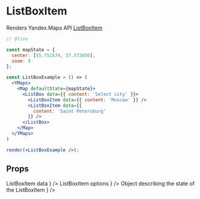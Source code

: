 


# ListBoxItem

Renders Yandex.Maps API [ListBoxItem][control]

```jsx
// @live

const mapState = {
  center: [55.751574, 37.573856],
  zoom: 9
};

const ListBoxExample = () => (
  <YMaps>
    <Map defaultState={mapState}>
      <ListBox data={{ content: 'Select city' }}>
        <ListBoxItem data={{ content: 'Moscow' }} />
        <ListBoxItem data={{
          content: 'Saint Petersburg'
        }} />
      </ListBox>
    </Map>
  </YMaps>
)

render(<ListBoxExample />);
```

## Props

<Props>
  <PropItem
    name="defaultData"
    secondaryName="data"
    type="Object"
    description={
      <Link
        href="https://tech.yandex.com/maps/doc/jsapi/2.1/ref/reference/control.ListBoxItem-docpage/#control.ListBoxItem__param-parameters.data"
      >
        ListBoxItem data
      </Link>
    }
  />
  <PropItem
    name="defaultOptions"
    secondaryName="options"
    type="Object"
    description={
      <Link
        href="https://tech.yandex.com/maps/doc/jsapi/2.1/ref/reference/control.ListBoxItem-docpage/#control.ListBoxItem__param-parameters.options"
      >
        ListBoxItem options
      </Link>
    }
  />
  <PropItem
    name="defaultState"
    secondaryName="state"
    type="Object"
    description={
      <Link
        href="https://tech.yandex.com/maps/doc/jsapi/2.1/ref/reference/control.ListBoxItem-docpage/#control.ListBoxItem__param-parameters.state"
      >
        Object describing the state of the ListBoxItem
      </Link>
    }
  />
  <CommonProps componentName="ListBoxItem" />
</Props>

<Events
  componentName="ListBoxItem"
  url="https://tech.yandex.com/maps/doc/jsapi/2.1/ref/reference/control.ListBoxItem-docpage/#control.ListBoxItem__events-summary"
/>

[control]: https://tech.yandex.com/maps/doc/jsapi/2.1/ref/reference/control.ListBoxItem-docpage/
